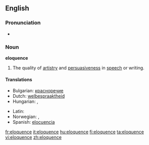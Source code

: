 ==English==

===Pronunciation===
*{{IPA|/'ɛlokwɛns/}}

===Noun===
'''eloquence'''

# The quality of [[artistry]] and [[persuasive]]ness in [[speech]] or writing.  

====Translations====
{{trans-top|the quality of artistry and persuasiveness in speech or writing}}
* Bulgarian: [[красноречие]] {{n}}
* Dutch: [[welbespraaktheid]] {{f}}
* Hungarian: {{t|hu|ékesszólás}}, {{t|hu|beszédkészség}}
{{trans-mid}}
* Latin: {{t|la|facundia|f|alt=fācundia}}
* Norwegian: {{t-|no|veltalenhet|m}}, {{t-|no|språkferdighet|m}}
* Spanish: [[elocuencia]] {{f}}
{{trans-bottom}}

[[fr:eloquence]]
[[it:eloquence]]
[[hu:eloquence]]
[[fi:eloquence]]
[[ta:eloquence]]
[[vi:eloquence]]
[[zh:eloquence]]
